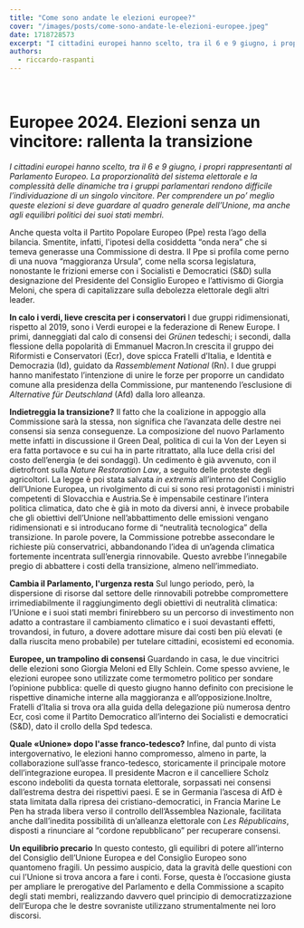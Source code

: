 ```yaml
---
title: "Come sono andate le elezioni europee?"
cover: "/images/posts/come-sono-andate-le-elezioni-europee.jpeg"
date: 1718728573
excerpt: "I cittadini europei hanno scelto, tra il 6 e 9 giugno, i propri rappresentanti al Parlamento Europeo. Per comprendere un po’ meglio queste elezioni si deve guardare al quadro generale dell’Unione, ma anche agli equilibri politici dei suoi stati membri."
authors:
  - riccardo-raspanti
---
```


﻿

# Europee 2024. Elezioni senza un vincitore: rallenta la transizione

_I cittadini europei hanno scelto, tra il 6 e 9 giugno, i propri rappresentanti al Parlamento Europeo. La proporzionalità del sistema elettorale e la complessità delle dinamiche tra i gruppi parlamentari rendono difficile l’individuazione di un singolo vincitore. Per comprendere un po’ meglio queste elezioni si deve guardare al quadro generale dell’Unione, ma anche agli equilibri politici dei suoi stati membri._

Anche questa volta il Partito Popolare Europeo (Ppe) resta l’ago della bilancia. Smentite, infatti, l'ipotesi della cosiddetta “onda nera” che si temeva generasse una Commissione di destra. Il Ppe si profila come perno di una nuova “maggioranza Ursula”, come nella scorsa legislatura, nonostante le frizioni emerse con i Socialisti e Democratici (S&D) sulla designazione del Presidente del Consiglio Europeo e l’attivismo di Giorgia Meloni, che spera di capitalizzare sulla debolezza elettorale degli altri leader.

**In calo i verdi, lieve crescita per i conservatori**
I due gruppi ridimensionati, rispetto al 2019, sono i Verdi europei e la federazione di Renew Europe. I primi, danneggiati dal calo di consensi dei _Grünen_ tedeschi; i secondi, dalla flessione della popolarità di Emmanuel Macron.In crescita il gruppo dei Riformisti e Conservatori (Ecr), dove spicca Fratelli d’Italia, e Identità e Democrazia (Id), guidato da _Rassemblement National_ (Rn). I due gruppi hanno manifestato l’intenzione di unire le forze per proporre un candidato comune alla presidenza della Commissione, pur mantenendo l’esclusione di _Alternative für Deutschland_ (Afd) dalla loro alleanza.

**Indietreggia la transizione?**
Il fatto che la coalizione in appoggio alla Commissione sarà la stessa, non significa che l’avanzata delle destre nei consensi sia senza conseguenze. La composizione del nuovo Parlamento mette infatti in discussione il Green Deal, politica di cui la Von der Leyen si era fatta portavoce e su cui ha in parte ritrattato, alla luce della crisi del costo dell’energia (e dei sondaggi). Un cedimento è già avvenuto, con il dietrofront sulla _Nature Restoration Law_, a seguito delle proteste degli agricoltori. La legge è poi stata salvata _in extremis_ all’interno del Consiglio dell’Unione Europea, un rivolgimento di cui si sono resi protagonisti i ministri competenti di Slovacchia e Austria.Se è impensabile cestinare l’intera politica climatica, dato che è già in moto da diversi anni, è invece probabile che gli obiettivi dell’Unione nell’abbattimento delle emissioni vengano ridimensionati e si introducano forme di “neutralità tecnologica” della transizione. In parole povere, la Commissione potrebbe assecondare le richieste più conservatrici, abbandonando l’idea di un’agenda climatica fortemente incentrata sull’energia rinnovabile. Questo avrebbe l’innegabile pregio di abbattere i costi della transizione, almeno nell’immediato.

**Cambia il Parlamento, l'urgenza resta**
Sul lungo periodo, però, la dispersione di risorse dal settore delle rinnovabili potrebbe compromettere irrimediabilmente il raggiungimento degli obiettivi di neutralità climatica: l’Unione e i suoi stati membri finirebbero su un percorso di investimento non adatto a contrastare il cambiamento climatico e i suoi devastanti effetti, trovandosi, in futuro, a dovere adottare misure dai costi ben più elevati (e dalla riuscita meno probabile) per tutelare cittadini, ecosistemi ed economia.

**Europee, un trampolino di consensi**
Guardando in casa, le due vincitrici delle elezioni sono Giorgia Meloni ed Elly Schlein. Come spesso avviene, le elezioni europee sono utilizzate come termometro politico per sondare l’opinione pubblica: quelle di questo giugno hanno definito con precisione le rispettive dinamiche interne alla maggioranza e all’opposizione.Inoltre, Fratelli d’Italia si trova ora alla guida della delegazione più numerosa dentro Ecr, così come il Partito Democratico all’interno dei Socialisti e democratici (S&D), dato il crollo della Spd tedesca.

**Quale «Unione» dopo l'asse franco-tedesco?**
Infine, dal punto di vista intergovernativo, le elezioni hanno compromesso, almeno in parte, la collaborazione sull’asse franco-tedesco, storicamente il principale motore dell’integrazione europea. Il presidente Macron e il cancelliere Scholz escono indeboliti da questa tornata elettorale, sorpassati nei consensi dall’estrema destra dei rispettivi paesi. E se in Germania l’ascesa di AfD è stata limitata dalla ripresa dei cristiano-democratici, in Francia Marine Le Pen ha strada libera verso il controllo dell’Assemblea Nazionale, facilitata anche dall’inedita possibilità di un’alleanza elettorale con _Les Républicains_, disposti a rinunciare al “cordone repubblicano” per recuperare consensi.

**Un equilibrio precario**
In questo contesto, gli equilibri di potere all’interno del Consiglio dell’Unione Europea e del Consiglio Europeo sono quantomeno fragili. Un pessimo auspicio, data la gravità delle questioni con cui l’Unione si trova ancora a fare i conti. Forse, questa è l’occasione giusta per ampliare le prerogative del Parlamento e della Commissione a scapito degli stati membri, realizzando davvero quel principio di democratizzazione dell’Europa che le destre sovraniste utilizzano strumentalmente nei loro discorsi.


